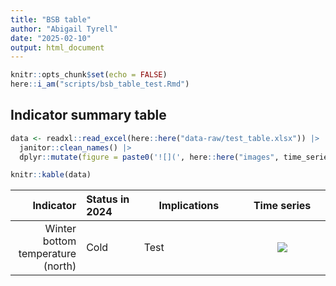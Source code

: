```yaml
---
title: "BSB table"
author: "Abigail Tyrell"
date: "2025-02-10"
output: html_document
---
```


```r
knitr::opts_chunk$set(echo = FALSE)
here::i_am("scripts/bsb_table_test.Rmd")
```

## Indicator summary table

```r
data <- readxl::read_excel(here::here("data-raw/test_table.xlsx")) |>
  janitor::clean_names() |>
  dplyr::mutate(figure = paste0('![](', here::here("images", time_series), ')'))
```


```r
knitr::kable(data)
```

|Indicator|Status in 2024|Implications|Time series|
|----:|:---|-------|:----:|
|Winter bottom temperature (north)   |Cold  |Test     |![](`r here::here("images", "winter bottom temp North_2025-02-10.png")`)    |

